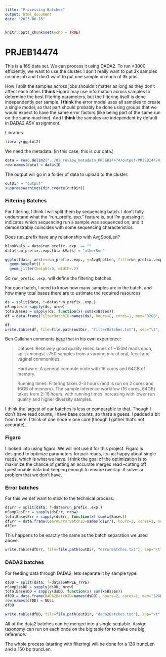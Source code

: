 ```yaml
---
title: "Processing Batches"
output: html_document
date: "2023-06-16"
---
```


```r
knitr::opts_chunk$set(echo = TRUE)
```

# PRJEB14474

This is a 16S data set.  We can process it using DADA2.  To run >3000 efficiently, we want to use the cluster. I don't really want to put 3k samples on one job and I don't want to put one sample on each of 3k jobs.  

How I split the samples across jobs shouldn't matter as long as they don't affect each other. **I think** Figaro may use information across samples to determine the best filtering parameters, but the filtering itself is done independently per sample. **I think** the error model uses all samples to create a single model, so that part should probably be done using groups that we would expect to have the same error factors (like being part of the same run on the same machine). And **I think** the samples are independent by default in DADA2 ASV assignment. 

Libraries.
```r
library(ggplot2)
```

We need the metadata. (in this case, this is our data.)
```r
data = read.delim2("../02_review_metadata_PRJEB14474/output/PRJEB14474_SraRunTable_reduced.txt")
row.names(data) = data$ID
```

The output will go in a folder of data to upload to the cluster.
```r
outDir = "output"
suppressWarnings(dir.create(outDir))
```


### Filtering Batches

For filtering, I think I will split them by sequencing batch. I don't fully understand what the "run_prefix..exp." feature is, but I'm guessing it indicates which sequencing run a sample was sequenced on; and it demonstrably coincides with some sequencing characteristics. 

Does run_prefix have any relationship with AvgSpotLen?
```r
blankVals = data$run_prefix..exp. == ""
data$run_prefix..exp.[blankVals] = "otherRun"

ggplot(data, aes(x=run_prefix..exp., y=AvgSpotLen, fill=run_prefix..exp.)) +
  geom_boxplot() + 
  geom_jitter(height=0, width=.2)
```

So `run_prefix..exp.` will define the filtering batches.

For each batch, I need to know how many samples are in the batch, and how many total bases there are to estimate the required resources.
```r
ds = split(data, f=data$run_prefix..exp.)
nSamples = sapply(ds, nrow)
totalBases = sapply(ds, function(x) sum(x$Bases))
df = data.frame(FilterBatchID=names(ds), hours=8, cores=1, mem="32GB", nSamples, totalBases)

df
write.table(df, file=file.path(outDir, "filterBatches.txt"), sep="\t", row.names=F, quote=F)
```

Ben Callahan comments [here]() that in his own experience:

>Dataset: Relatively good quality Hiseq lanes of ~150M reads each, split amongst ~750 samples from a varying mix of oral, fecal and vaginal communities.
>
>Hardware: A general compute node with 16 cores and 64GB of memory.
>
>Running times: Filtering takes 2-3 hours (and is run on 2 cores and 16GB of memory). The sample inference workflow (16 cores, 64GB) takes from 2-16 hours, with running times increasing with lower run quality and higher diversity samples. 
>

I think the largest of our batches is less or comparable to that. Though I don't have read counts, I have base counts, so that's a guess.  I padded a bit from there. I think of one node = one core (though I gather that's not accurate), 

### Figaro
I looked into using figaro. We will not use it for this project. Figaro is designed to optimize parameters for pair reads, its not happy about single reads, which is what we have.  I think the goal of the optimization is to maximize the chance of getting an accurate merged read --cutting off questionable data but keeping enough to ensure overlap. It solves a problem that we don't have.

### Error batches

For this we def want to stick to the technical process.
```r
dsErr = split(data, f=data$run_prefix..exp.)
nSamplesErr = sapply(dsErr, nrow)
totalBasesErr = sapply(dsErr, function(x) sum(x$Bases))
dfErr = data.frame(LearnErrorBatchID=names(dsErr), hours=2, cores=1, mem="32GB", nSamplesErr, totalBasesErr)
dfErr
```
This happens to be exactly the same as the batch separation we used above.

```r
write.table(dfErr, file=file.path(outDir, "errorBatches.txt"), sep="\t", row.names=F, quote=F)
```

### DADA2 batches

For feeding data through DADA2, lets separate it by sample type.
```r
dsDD = split(data, f=data$SAMPLE_TYPE)
nSamplesDD = sapply(dsDD, nrow)
totalBasesDD = sapply(dsDD, function(x) sum(x$Bases))
dfDD = data.frame(DADA2BatchID=names(dsDD), hours=2, cores=1, mem="32GB", nSamplesDD, totalBasesDD)
row.names(dfDD) = NULL
dfDD
```

```r
write.table(dfDD, file=file.path(outDir, "dada2Batches.txt"), sep="\t", row.names=F, quote=F)
```


All of the data2 batches can be merged into a single seqtable. Assign taxonomy can run on each once on the big table for to make one big reference.

The whole process (starting with filtering) will be done for a 120 truncLen and a 150 bp truncLen.

